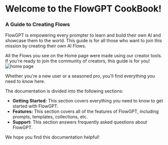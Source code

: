 # Welcome to the FlowGPT CookBook!

### A Guide to Creating Flows 

FlowGPT is empowering every prompter to learn and build their own AI and showcase them to the world.
This guide is for all those who want to join this mission by creating their own AI Flows.

All the Flows you see on the Home page were made using our creator tools. If you're ready to join the community of creators, this guide is for you!
![home page](public/home_page.jpg)


Whether you're a new user or a seasoned pro, you'll find everything you need to know here.

The documentation is divided into the following sections:

* **Getting Started:** This section covers everything you need to know to get started with FlowGPT.
* **Features:** This section covers all of the features of FlowGPT, including prompts, templates, collections, etc.
* **Support:** This section answers frequently asked questions about FlowGPT.

We hope you find this documentation helpful!
